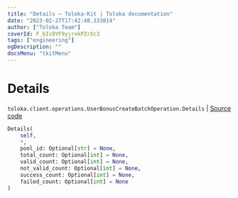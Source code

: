 ```yaml
---
title: "Details — Toloka-Kit | Toloka documentation"
date: "2023-02-27T17:42:48.333814"
author: ["Toloka Team"]
coverId: F_bIcOYF9yjrxkPZrXc3
tags: ["engineering"]
ogDescription: ""
docsMenu: "tkitMenu"
---
```


# Details
`toloka.client.operations.UserBonusCreateBatchOperation.Details` | [Source code](https://github.com/Toloka/toloka-kit/blob/v1.1.4/src/client/operations.py#L367)

```python
Details(
    self,
    *,
    pool_id: Optional[str] = None,
    total_count: Optional[int] = None,
    valid_count: Optional[int] = None,
    not_valid_count: Optional[int] = None,
    success_count: Optional[int] = None,
    failed_count: Optional[int] = None
)
```